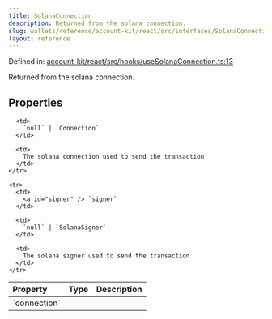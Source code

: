 ```yaml
---
title: SolanaConnection
description: Returned from the solana connection.
slug: wallets/reference/account-kit/react/src/interfaces/SolanaConnection
layout: reference
---
```


Defined in: [account-kit/react/src/hooks/useSolanaConnection.ts:13](https://github.com/alchemyplatform/aa-sdk/blob/e3c1a23e6e03f44bf2db3afddb97a91b175cba58/account-kit/react/src/hooks/useSolanaConnection.ts#L13)

Returned from the solana connection.

## Properties

<table>
  <thead>
    <tr>
      <th align="left">Property</th>
      <th align="left">Type</th>
      <th align="left">Description</th>
    </tr>
  </thead>

  <tbody>
    <tr>
      <td>
        <a id="connection" /> `connection`
      </td>

      <td>
        `null` | `Connection`
      </td>

      <td>
        The solana connection used to send the transaction
      </td>
    </tr>

    <tr>
      <td>
        <a id="signer" /> `signer`
      </td>

      <td>
        `null` | `SolanaSigner`
      </td>

      <td>
        The solana signer used to send the transaction
      </td>
    </tr>

  </tbody>
</table>
